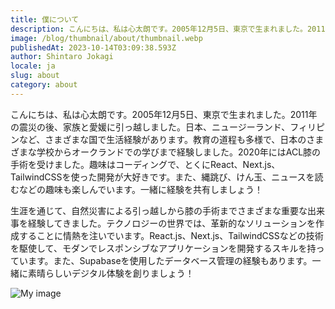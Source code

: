 ```yaml
---
title: 僕について
description: こんにちは、私は心太朗です。2005年12月5日、東京で生まれました。2011年の震災の後、家族と愛媛に引っ越しました。日本、ニュージーランド、フィリピンなど、さまざまな国で生活経験があります。教育の道程も多様で、日本のさまざまな学校からオークランドでの学びまで経験しました。2020年にはACL膝の手術を受けました。趣味はコーディングで、とくにReact、Next.js、TailwindCSSを使った開発が大好きです。また、縄跳び、けん玉、ニュースを読むなどの趣味も楽しんでいます。一緒に経験を共有しましょう！
image: /blog/thumbnail/about/thumbnail.webp
publishedAt: 2023-10-14T03:09:38.593Z
author: Shintaro Jokagi
locale: ja
slug: about
category: about
---
```


こんにちは、私は心太朗です。2005年12月5日、東京で生まれました。2011年の震災の後、家族と愛媛に引っ越しました。日本、ニュージーランド、フィリピンなど、さまざまな国で生活経験があります。教育の道程も多様で、日本のさまざまな学校からオークランドでの学びまで経験しました。2020年にはACL膝の手術を受けました。趣味はコーディングで、とくにReact、Next.js、TailwindCSSを使った開発が大好きです。また、縄跳び、けん玉、ニュースを読むなどの趣味も楽しんでいます。一緒に経験を共有しましょう！

生涯を通じて、自然災害による引っ越しから膝の手術までさまざまな重要な出来事を経験してきました。テクノロジーの世界では、革新的なソリューションを作成することに情熱を注いでいます。React.js、Next.js、TailwindCSSなどの技術を駆使して、モダンでレスポンシブなアプリケーションを開発するスキルを持っています。また、Supabaseを使用したデータベース管理の経験もあります。一緒に素晴らしいデジタル体験を創りましょう！

![My image](/blog/thumbnail/about/profile.jpg)
